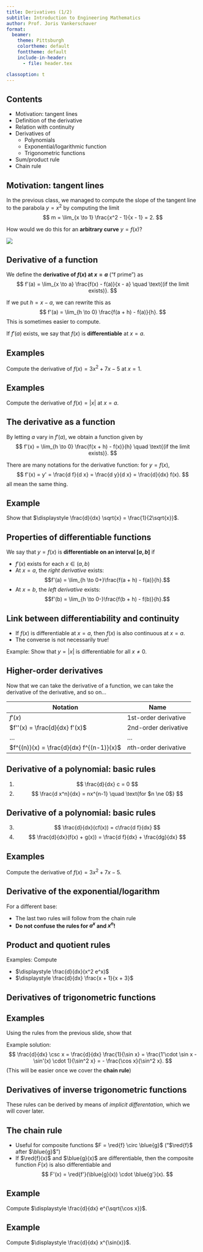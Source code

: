 ```yaml
---
title: Derivatives (1/2)
subtitle: Introduction to Engineering Mathematics
author: Prof. Joris Vankerschaver
format:
  beamer:
    theme: Pittsburgh
    colortheme: default
    fonttheme: default
    include-in-header:
      - file: header.tex

classoption: t
---
```


## Contents

- Motivation: tangent lines
- Definition of the derivative
- Relation with continuity
- Derivatives of
  - Polynomials
  - Exponential/logarithmic function
  - Trigonometric functions
- Sum/product rule
- Chain rule

## Motivation: tangent lines

In the previous class, we managed to compute the slope of the tangent line to the parabola $y = x^2$ by computing the limit
$$
    m = \lim_{x \to 1} \frac{x^2 - 1}{x - 1} = 2.
$$

How would we do this for an **arbitrary curve** $y = f(x)$? 

![](./images/04-derivatives/tangents.svg){fig-align="center"}

## Derivative of a function

We define the **derivative of $f(x)$ at $x = a$** ("f prime") as
$$
    f'(a) = \lim_{x \to a} \frac{f(x) - f(a)}{x - a} \quad \text{(if the limit exists)}.
$$

If we put $h = x - a$, we can rewrite this as
$$
    f'(a) = \lim_{h \to 0} \frac{f(a + h) - f(a)}{h}.
$$
This is sometimes easier to compute.

If $f'(a)$ exists, we say that $f(x)$ is **differentiable** at $x = a$.

## Examples

Compute the derivative of $f(x) = 3x^2 + 7x - 5$ at $x = 1$.

## Examples

Compute the derivative of $f(x) = |x|$ at $x = a$.

## The derivative as a function

By letting $a$ vary in $f'(a)$, we obtain a function given by
$$
    f'(x) = \lim_{h \to 0} \frac{f(x + h) - f(x)}{h} \quad \text{(if the limit exists)}.
$$

There are many notations for the derivative function: for $y = f(x)$, 
$$
    f'(x) = y' = \frac{d f}{d x} = \frac{d y}{d x} = \frac{d}{dx} f(x).
$$
all mean the same thing.

## Example

Show that $\displaystyle \frac{d}{dx} \sqrt{x} = \frac{1}{2\sqrt{x}}$.

## Properties of differentiable functions

We say that $y = f(x)$ is **differentiable on an interval $[a, b]$** if 

- $f'(x)$ exists for each $x \in (a, b)$
- At $x = a$, the *right derivative* exists: $$f'(a) = \lim_{h \to 0+}\frac{f(a + h) - f(a)}{h}.$$
- At $x = b$, the *left derivative* exists: $$f'(b) = \lim_{h \to 0-}\frac{f(b + h) - f(b)}{h}.$$

## Link between differentiability and continuity

- If $f(x)$ is differentiable at $x = a$, then $f(x)$ is also continuous at $x = a$.
- The converse is not necessarily true!

Example: Show that $y = |x|$ is differentiable for all $x \ne 0$.

## Higher-order derivatives

Now that we can take the derivative of a function, we can take the derivative of the derivative, and so on...

| Notation                               | Name                   |
|----------------------------------------|------------------------|
| $f'(x)$                                | 1st-order derivative   |
| $f''(x) = \frac{d}{dx} f'(x)$          | 2nd-order derivative   |
| ...                                    | ...                    |
| $f^{(n)}(x) = \frac{d}{dx} f^{(n-1)}(x)$ | $n$th-order derivative |


## Derivative of a polynomial: basic rules

1. $$
    \frac{d}{dx} c = 0
    $$
2. $$
    \frac{d x^n}{dx} = nx^{n-1} \quad \text{for $n \ne 0$}
    $$

## Derivative of a polynomial: basic rules

3. $$
    \frac{d}{dx}(cf(x)) = c\frac{d f}{dx}
    $$
4. $$
 \frac{d}{dx}(f(x) + g(x)) = \frac{d f}{dx} + \frac{dg}{dx}
 $$

## Examples

Compute the derivative of $f(x) = 3x^2 + 7x - 5$.


## Derivative of the exponential/logarithm

\begin{align*}
    \frac{d}{dx} e^x & = e^x \\
    \frac{d}{dx} \ln x & = \frac{1}{x}.
\end{align*}

For a different base:
\begin{align*}
    \frac{d}{dx} a^x & = a^x \ln a \\
    \frac{d}{dx} \log_a x & = \frac{1}{x \ln a}
\end{align*}

- The last two rules will follow from the chain rule
- **Do not confuse the rules for $a^x$ and $x^n$!**



## Product and quotient rules

\begin{align*}
  \frac{d}{dx}(f(x)g(x)) & = f'(x) g(x) + f(x) g'(x) \\
  \frac{d}{dx} \frac{f(x)}{g(x)} & = \frac{f'(x) g(x) - f(x) g'(x)}{g(x)^2}
\end{align*}

Examples: Compute

- $\displaystyle \frac{d}{dx}(x^2 e^x)$
- $\displaystyle \frac{d}{dx} \frac{x + 1}{x + 3}$



## Derivatives of trigonometric functions

\begin{align*}
    \frac{d}{dx} \sin x & = \cos x \\
    \frac{d}{dx} \cos x & = - \sin x \\
    \frac{d}{dx} \tan x & = \frac{1}{\cos^2 x}
\end{align*}

## Examples

Using the rules from the previous slide, show that

\begin{align*}
    \frac{d}{dx} \csc x & = - \cot x \csc x \\
    \frac{d}{dx} \sec x & = \tan x \sec x \\
    \frac{d}{dx} \cot x & = - \csc^2 x
\end{align*}

Example solution:
$$
    \frac{d}{dx} \csc x = \frac{d}{dx} \frac{1}{\sin x} = \frac{1'\cdot \sin x - \sin'(x) \cdot 1}{\sin^2 x} = - \frac{\cos x}{\sin^2 x}.
$$
(This will be easier once we cover the **chain rule**)

## Derivatives of inverse trigonometric functions 

\begin{align*}
    \frac{d}{dx} \arcsin x & = \frac{1}{\sqrt{1 - x^2}} \\
    \frac{d}{dx} \arccos x & = \frac{-1}{\sqrt{1 - x^2}} \\    
    \frac{d}{dx} \arctan x & = \frac{1}{1 + x^2} \\
\end{align*}

These rules can be derived by means of *implicit differentation*, which we will cover later.

## The chain rule

- Useful for composite functions $F = \red{f} \circ \blue{g}$ ("$\red{f}$ after $\blue{g}$")
- If $\red{f}(x)$ and $\blue{g}(x)$ are differentiable, then the composite function $F(x)$ is also differentiable and
$$
    F'(x) = \red{f'}(\blue{g}(x)) \cdot \blue{g'}(x).
$$

## Example

Compute $\displaystyle \frac{d}{dx} e^{\sqrt{\cos x}}$.

## Example

Compute $\displaystyle \frac{d}{dx} x^{\sin(x)}$.
